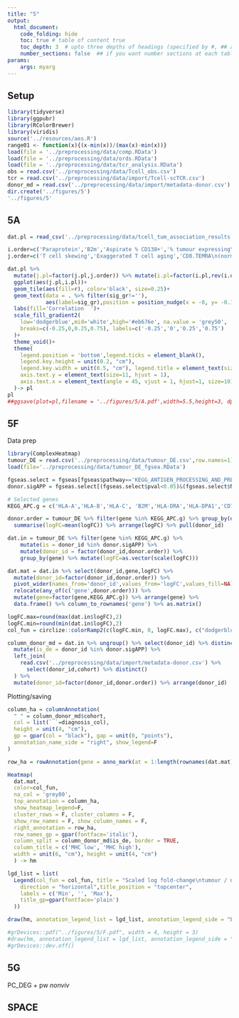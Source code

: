 ```yaml
---
title: "5"
output:
  html_document:
    code_folding: hide
    toc: true # table of content true
    toc_depth: 3  # upto three depths of headings (specified by #, ## and ###)
    number_sections: false  ## if you want number sections at each table header
params:
    args: myarg
---
```


## Setup

```r

library(tidyverse)
library(ggpubr)
library(RColorBrewer)
library(viridis)
source('../resources/aes.R')
range01 <- function(x){(x-min(x))/(max(x)-min(x))}
load(file = '../preprocessing/data/comp.RData')
load(file = '../preprocessing/data/ords.RData')
load(file = '../preprocessing/data/tcr_analysis.RData')
obs = read.csv('../preprocessing/data/Tcell_obs.csv')
tcr = read.csv('../preprocessing/data/import/Tcell-scTCR.csv')
donor_md = read.csv('../preprocessing/data/import/metadata-donor.csv')
dir.create('../figures/5')
'../figures/5'

```

## 5A

```r

dat.pl = read_csv('../preprocessing/data/tcell_tum_association_results.csv')

i.order=c('Paraprotein','B2m','Aspirate % CD138+','% tumour expressing\nstress pathway')
j.order=c('T cell skewing','Exaggerated T cell aging','CD8.TEMRA\n(normalised % T cells)','Repertoire clonality',"Teff.IFIT2\n(normalised % T cells)" ,'Effector signature\n(CD69, TNF, IFNG)','Non-viral specificity\nscore')

dat.pl %>% 
  mutate(j.pl=factor(j.pl,j.order)) %>% mutate(i.pl=factor(i.pl,rev(i.order))) %>% 
  ggplot(aes(j.pl,i.pl))+
  geom_tile(aes(fill=r), color='black', size=0.25)+
  geom_text(data = . %>% filter(sig_gr!=''), 
            aes(label=sig_gr),position = position_nudge(x = -0, y= -0.1), size=5.5)+
  labs(fill='Correlation  ')+
  scale_fill_gradient2(
    low='dodgerblue',mid='white',high='#eb676e', na.value = 'grey50',
    breaks=c(-0.25,0,0.25,0.75), labels=c('-0.25','0','0.25','0.75')
  )+
  theme_void()+
  theme(
    legend.position = 'bottom',legend.ticks = element_blank(),
    legend.key.height = unit(0.2, "cm"),
    legend.key.width = unit(0.5, "cm"), legend.title = element_text(size=9),
    axis.text.y = element_text(size=11, hjust = 1),
    axis.text.x = element_text(angle = 45, vjust = 1, hjust=1, size=10)
  )-> pl
pl
##ggsave(plot=pl,filename = '../figures/5/A.pdf',width=5.5,height=3, dpi="retina")
```


## 5F

Data prep
```r
library(ComplexHeatmap)
tumour_DE = read.csv('../preprocessing/data/tumour_DE.csv',row.names=1)
load(file='../preprocessing/data/tumour_DE_fgsea.RData')

fgseas.select = fgseas[fgseas$pathway=='KEGG_ANTIGEN_PROCESSING_AND_PRESENTATION',] 
donor.sigAPP = fgseas.select[(fgseas.select$pval<0.05)&(fgseas.select$NES>0),]$donor_id

# Selected genes
KEGG_APC.g = c('HLA-A','HLA-B','HLA-C', 'B2M','HLA-DRA','HLA-DPA1','CD74','HLA-E','HLA-F','TAP1','TAP2','TAPBP','PSME1','PSME2')

donor.order = tumour_DE %>% filter(gene %in% KEGG_APC.g) %>% group_by(donor_id) %>%
  summarise(logFC=mean(logFC)) %>% arrange(logFC) %>% pull(donor_id)

dat.in = tumour_DE %>% filter(gene %in% KEGG_APC.g) %>%
    mutate(is = donor_id %in% donor.sigAPP) %>%
    mutate(donor_id = factor(donor_id,donor.order)) %>%
    group_by(gene) %>% mutate(logFC=as.vector(scale(logFC)))

dat.mat = dat.in %>% select(donor_id,gene,logFC) %>%
  mutate(donor_id=factor(donor_id,donor.order)) %>% 
  pivot_wider(names_from='donor_id',values_from='logFC',values_fill=NA) %>% 
  relocate(any_of(c('gene',donor.order))) %>% 
  mutate(gene=factor(gene,KEGG_APC.g)) %>% arrange(gene) %>% 
  data.frame() %>% column_to_rownames('gene') %>% as.matrix()

logFC.max=round(max(dat.in$logFC),2)
logFC.min=round(min(dat.in$logFC),2)
col_fun = circlize::colorRamp2(c(logFC.min, 0, logFC.max), c("dodgerblue", "white", "red"))

column_donor_md = dat.in %>% ungroup() %>% select(donor_id) %>% distinct() %>% 
  mutate(is_de = donor_id %in% donor.sigAPP) %>%
  left_join(
    read.csv('../preprocessing/data/import/metadata-donor.csv') %>% 
      select(donor_id,cohort) %>% distinct()
  ) %>% 
  mutate(donor_id=factor(donor_id,donor.order)) %>% arrange(donor_id) 

```

Plotting/saving
```r

column_ha = columnAnnotation(
  " " = column_donor_md$cohort,
  col = list(` `=diagnosis_col),
  height = unit(4, "cm"),
  gp = gpar(col = "black"), gap = unit(0, "points"),
  annotation_name_side = "right", show_legend=F
)

row_ha = rowAnnotation(gene = anno_mark(at = 1:length(rownames(dat.mat)), labels = rownames(dat.mat)))

Heatmap(
  dat.mat,
  color=col_fun,
  na_col = 'grey80',
  top_annotation = column_ha,
  show_heatmap_legend=F,
  cluster_rows = F, cluster_columns = F,
  show_row_names = F, show_column_names = F, 
  right_annotation = row_ha, 
  row_names_gp = gpar(fontface='italic'),
  column_split = column_donor_md$is_de, border = TRUE, 
  column_title = c('MHC low', 'MHC high'),
  width = unit(6, "cm"), height = unit(4, "cm")
  ) -> hm

lgd_list = list(
  Legend(col_fun = col_fun, title = "Scaled log fold-change\ntumour / normal", at = c(logFC.min, 0, logFC.max), 
    direction = "horizontal",title_position = "topcenter",
    labels = c('Min', '', 'Max'),
    title_gp=gpar(fontface='plain')
  ))

draw(hm, annotation_legend_list = lgd_list, annotation_legend_side = "bottom")

#grDevices::pdf("../figures/5/F.pdf", width = 4, height = 3)
#draw(hm, annotation_legend_list = lgd_list, annotation_legend_side = "bottom")
#grDevices::dev.off()

```


## 5G

PC_DEG + pw
_nonviv_

## SPACE 








































































































